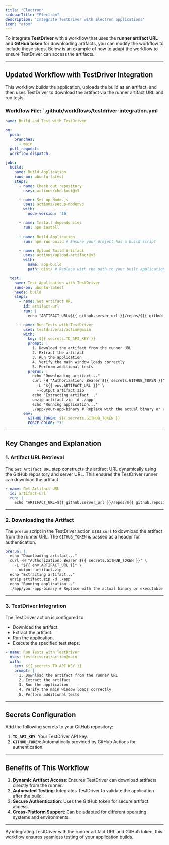 ```yaml
---
title: "Electron"
sidebarTitle: "Electron"
description: "Integrate TestDriver with Electron applications"
icon: "atom"
---
```


To integrate **TestDriver** with a workflow that uses the **runner artifact URL** and **GitHub token** for downloading artifacts, you can modify the workflow to include these steps. Below is an example of how to adapt the workflow to ensure TestDriver can access the artifacts.

---

## Updated Workflow with TestDriver Integration

This workflow builds the application, uploads the build as an artifact, and then uses TestDriver to download the artifact via the runner artifact URL and run tests.

### Workflow File: `.github/workflows/testdriver-integration.yml
```yaml
name: Build and Test with TestDriver

on:
  push:
    branches:
      - main
  pull_request:
  workflow_dispatch:

jobs:
  build:
    name: Build Application
    runs-on: ubuntu-latest
    steps:
      - name: Check out repository
        uses: actions/checkout@v3

      - name: Set up Node.js
        uses: actions/setup-node@v3
        with:
          node-version: '16'

      - name: Install dependencies
        run: npm install

      - name: Build Application
        run: npm run build # Ensure your project has a build script

      - name: Upload Build Artifact
        uses: actions/upload-artifact@v3
        with:
          name: app-build
          path: dist/ # Replace with the path to your built application

  test:
    name: Test Application with TestDriver
    runs-on: ubuntu-latest
    needs: build
    steps:
      - name: Get Artifact URL
        id: artifact-url
        run: |
          echo "ARTIFACT_URL=${{ github.server_url }}/repos/${{ github.repository }}/actions/artifacts" >> $GITHUB_ENV

      - name: Run Tests with TestDriver
        uses: testdriverai/action@main
        with:
          key: ${{ secrets.TD_API_KEY }}
          prompt: |
            1. Download the artifact from the runner URL
            2. Extract the artifact
            3. Run the application
            4. Verify the main window loads correctly
            5. Perform additional tests
          prerun: |
            echo "Downloading artifact..."
            curl -H "Authorization: Bearer ${{ secrets.GITHUB_TOKEN }}" \
              -L "${{ env.ARTIFACT_URL }}" \
              --output artifact.zip
            echo "Extracting artifact..."
            unzip artifact.zip -d ./app
            echo "Running application..."
            ./app/your-app-binary # Replace with the actual binary or executable path
        env:
          GITHUB_TOKEN: ${{ secrets.GITHUB_TOKEN }}
          FORCE_COLOR: "3"

```

---

## Key Changes and Explanation

### 1. **Artifact URL Retrieval**
The `Get Artifact URL` step constructs the artifact URL dynamically using the GitHub repository and server URL. This ensures the TestDriver runner can download the artifact.
```yaml
- name: Get Artifact URL
  id: artifact-url
  run: |
    echo "ARTIFACT_URL=${{ github.server_url }}/repos/${{ github.repository }}/actions/artifacts" >> $GITHUB_ENV

```

---

### 2. **Downloading the Artifact**
The `prerun` script in the TestDriver action uses `curl` to download the artifact from the runner URL. The `GITHUB_TOKEN` is passed as a header for authentication.
```yaml
prerun: |
  echo "Downloading artifact..."
  curl -H "Authorization: Bearer ${{ secrets.GITHUB_TOKEN }}" \
    -L "${{ env.ARTIFACT_URL }}" \
    --output artifact.zip
  echo "Extracting artifact..."
  unzip artifact.zip -d ./app
  echo "Running application..."
  ./app/your-app-binary # Replace with the actual binary or executable path

```

---

### 3. **TestDriver Integration**
The TestDriver action is configured to:
- Download the artifact.
- Extract the artifact.
- Run the application.
- Execute the specified test steps.
```yaml
- name: Run Tests with TestDriver
  uses: testdriverai/action@main
  with:
    key: ${{ secrets.TD_API_KEY }}
    prompt: |
      1. Download the artifact from the runner URL
      2. Extract the artifact
      3. Run the application
      4. Verify the main window loads correctly
      5. Perform additional tests

```

---

## Secrets Configuration

Add the following secrets to your GitHub repository:
1. **`TD_API_KEY`**: Your TestDriver API key.
2. **`GITHUB_TOKEN`**: Automatically provided by GitHub Actions for authentication.

---

## Benefits of This Workflow

1. **Dynamic Artifact Access**: Ensures TestDriver can download artifacts directly from the runner.
2. **Automated Testing**: Integrates TestDriver to validate the application after the build.
3. **Secure Authentication**: Uses the GitHub token for secure artifact access.
4. **Cross-Platform Support**: Can be adapted for different operating systems and environments.

---

By integrating TestDriver with the runner artifact URL and GitHub token, this workflow ensures seamless testing of your application builds.
